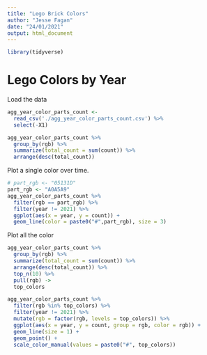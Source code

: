 ```yaml
---
title: "Lego Brick Colors"
author: "Jesse Fagan"
date: "24/01/2021"
output: html_document
---
```


```r
library(tidyverse)
```

# Lego Colors by Year

Load the data

```r
agg_year_color_parts_count <- 
  read_csv('./agg_year_color_parts_count.csv') %>% 
  select(-X1)
```

```r
agg_year_color_parts_count %>% 
  group_by(rgb) %>% 
  summarize(total_count = sum(count)) %>% 
  arrange(desc(total_count))
```

Plot a single color over time.

```r
# part_rgb <- "05131D"
part_rgb <- "A0A5A9"
agg_year_color_parts_count %>% 
  filter(rgb == part_rgb) %>%
  filter(year != 2021) %>% 
  ggplot(aes(x = year, y = count)) +
  geom_line(color = paste0("#",part_rgb), size = 3)
```

Plot all the color

```r
agg_year_color_parts_count %>% 
  group_by(rgb) %>% 
  summarize(total_count = sum(count)) %>% 
  arrange(desc(total_count)) %>% 
  top_n(10) %>% 
  pull(rgb) ->
  top_colors
```

```r
agg_year_color_parts_count %>% 
  filter(rgb %in% top_colors) %>%
  filter(year != 2021) %>% 
  mutate(rgb = factor(rgb, levels = top_colors)) %>% 
  ggplot(aes(x = year, y = count, group = rgb, color = rgb)) +
  geom_line(size = 1) +
  geom_point() +
  scale_color_manual(values = paste0("#", top_colors))
```





